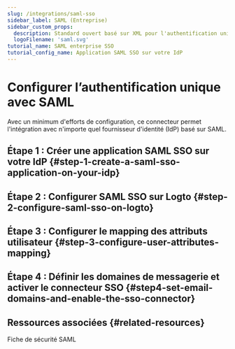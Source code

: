 ```yaml
---
slug: /integrations/saml-sso
sidebar_label: SAML (Entreprise)
sidebar_custom_props:
  description: Standard ouvert basé sur XML pour l'authentification unique sur le web et la fédération d'identité.
  logoFilename: 'saml.svg'
tutorial_name: SAML enterprise SSO
tutorial_config_name: Application SAML SSO sur votre IdP
---
```




# Configurer l’authentification unique avec SAML

Avec un minimum d'efforts de configuration, ce connecteur permet l'intégration avec n'importe quel fournisseur d'identité (IdP) basé sur SAML.

<GuideTip />

## Étape 1 : Créer une application SAML SSO sur votre IdP \{#step-1-create-a-saml-sso-application-on-your-idp}

<Step1 />

## Étape 2 : Configurer SAML SSO sur Logto \{#step-2-configure-saml-sso-on-logto}

<Step2 />

## Étape 3 : Configurer le mapping des attributs utilisateur \{#step-3-configure-user-attributes-mapping}

<Step3 />

## Étape 4 : Définir les domaines de messagerie et activer le connecteur SSO \{#step4-set-email-domains-and-enable-the-sso-connector}

<Step4 />

## Ressources associées \{#related-resources}

<Url href="https://blog.logto.io/saml-security-cheat-sheet">Fiche de sécurité SAML</Url>
